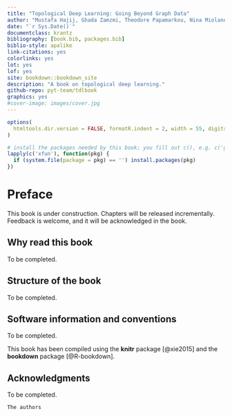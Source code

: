 ```yaml
--- 
title: "Topological Deep Learning: Going Beyond Graph Data"
author: "Mustafa Hajij, Ghada Zamzmi, Theodore Papamarkou, Nina Miolane, Aldo Guzmán-Sáenz, Karthikeyan Natesan Ramamurthy, Tolga Birdal, Tamal K. Dey, Soham Mukherjee, Shreyas N. Samaga, Neal Livesay, Robin Walters, Paul Rosen, Michael T. Schaub"
date: "`r Sys.Date()`"
documentclass: krantz
bibliography: [book.bib, packages.bib]
biblio-style: apalike
link-citations: yes
colorlinks: yes
lot: yes
lof: yes
site: bookdown::bookdown_site
description: "A book on topological deep learning."
github-repo: pyt-team/tdlbook
graphics: yes
#cover-image: images/cover.jpg
---
```


```r
options(
  htmltools.dir.version = FALSE, formatR.indent = 2, width = 55, digits = 4
)

# install the packages needed by this book; you fill out c(), e.g. c('ggplot2', 'dplyr')
lapply(c('xfun'), function(pkg) {
  if (system.file(package = pkg) == '') install.packages(pkg)
})
```

# Preface {-}

This book is under construction. Chapters will be released incrementally. Feedback is welcome, and it will be acknowledged in the book.

## Why read this book {-}

To be completed.

## Structure of the book {-}

To be completed.

## Software information and conventions {-}

To be completed.

This book has been compiled using the **knitr**\index{knitr} package [@xie2015] and the **bookdown**\index{bookdown} package [@R-bookdown].

## Acknowledgments {-}

To be completed.

```block2
The authors
```
